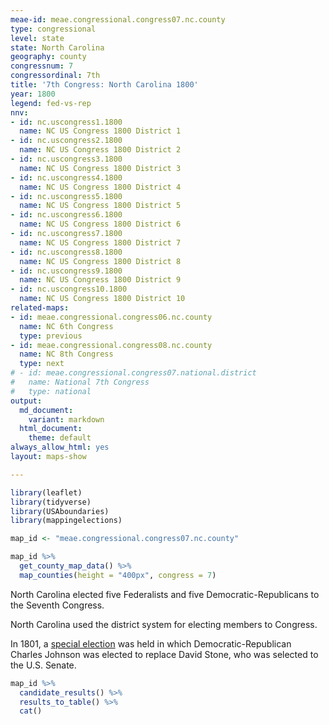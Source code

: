 ```yaml
---
meae-id: meae.congressional.congress07.nc.county
type: congressional
level: state
state: North Carolina
geography: county
congressnum: 7
congressordinal: 7th
title: '7th Congress: North Carolina 1800'
year: 1800
legend: fed-vs-rep
nnv:
- id: nc.uscongress1.1800
  name: NC US Congress 1800 District 1
- id: nc.uscongress2.1800
  name: NC US Congress 1800 District 2
- id: nc.uscongress3.1800
  name: NC US Congress 1800 District 3
- id: nc.uscongress4.1800
  name: NC US Congress 1800 District 4
- id: nc.uscongress5.1800
  name: NC US Congress 1800 District 5
- id: nc.uscongress6.1800
  name: NC US Congress 1800 District 6
- id: nc.uscongress7.1800
  name: NC US Congress 1800 District 7
- id: nc.uscongress8.1800
  name: NC US Congress 1800 District 8
- id: nc.uscongress9.1800
  name: NC US Congress 1800 District 9
- id: nc.uscongress10.1800
  name: NC US Congress 1800 District 10
related-maps:
- id: meae.congressional.congress06.nc.county
  name: NC 6th Congress
  type: previous
- id: meae.congressional.congress08.nc.county
  name: NC 8th Congress
  type: next
# - id: meae.congressional.congress07.national.district
#   name: National 7th Congress
#   type: national
output:
  md_document:
    variant: markdown
  html_document:
    theme: default
always_allow_html: yes
layout: maps-show

---
```


```r
library(leaflet)
library(tidyverse)
library(USAboundaries)
library(mappingelections)

map_id <- "meae.congressional.congress07.nc.county"
```

<div class="map">

```r
map_id %>%
  get_county_map_data() %>%
  map_counties(height = "400px", congress = 7)
```

</div>

North Carolina elected five Federalists and five Democratic-Republicans to the Seventh Congress.

North Carolina used the district system for electing members to Congress.

In 1801, a [special election](https://elections.lib.tufts.edu/catalog/tufts:nc.uscongress8.specialelection.1801) was held in which Democratic-Republican Charles Johnson was elected to replace David Stone, who was selected to the U.S. Senate.

<div class="results-table">

```r
map_id %>%
  candidate_results() %>%
  results_to_table() %>%
  cat()
```

</div>
